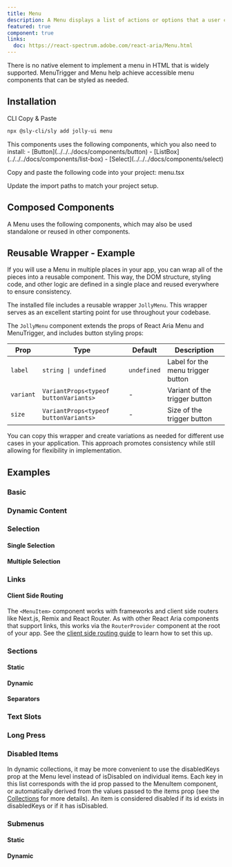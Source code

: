 ```yaml
---
title: Menu
description: A Menu displays a list of actions or options that a user can choose.
featured: true
component: true
links:
  doc: https://react-spectrum.adobe.com/react-aria/Menu.html
---
```


There is no native element to implement a menu in HTML that is widely supported. MenuTrigger and Menu help achieve accessible menu components that can be styled as needed.

<ComponentPreview name="menu-demo" />

## Installation

<Tabs defaultValue="cli">

<TabsList>
  <TabsTrigger value="cli">CLI</TabsTrigger>
  <TabsTrigger value="manual">Copy & Paste</TabsTrigger>
</TabsList>

<TabsContent value="cli">

```bash
npx @sly-cli/sly add jolly-ui menu
```

</TabsContent>

<TabsContent value="manual">

<Steps>

<Step>
  This components uses the following components, which you also need to install:
  - [Button](../../../docs/components/button)
  - [ListBox](../../../docs/components/list-box)
  - [Select](../../../docs/components/select)
</Step>

<Step>Copy and paste the following code into your project: menu.tsx</Step>

<ComponentSource name="menu" />

<Step>Update the import paths to match your project setup.</Step>

</Steps>

</TabsContent>

</Tabs>

## Composed Components

A Menu uses the following components, which may also be used standalone or reused in other components.

<ComponentCards>
  <ComponentCard component="button" />
  <ComponentCard component="popover" />
</ComponentCards>

## Reusable Wrapper - Example

If you will use a Menu in multiple places in your app, you can wrap all of the pieces into a reusable component. This way, the DOM structure, styling code, and other logic are defined in a single place and reused everywhere to ensure consistency.

The installed file includes a reusable wrapper `JollyMenu`. This wrapper serves as an excellent starting point for use throughout your codebase.

<ComponentPreview name="menu-reusable" />

The `JollyMenu` component extends the props of React Aria Menu and MenuTrigger, and includes button styling props:

| Prop      | Type                                  | Default     | Description                       |
| --------- | ------------------------------------- | ----------- | --------------------------------- |
| `label`   | `string \| undefined`                 | `undefined` | Label for the menu trigger button |
| `variant` | `VariantProps<typeof buttonVariants>` | -           | Variant of the trigger button     |
| `size`    | `VariantProps<typeof buttonVariants>` | -           | Size of the trigger button        |

You can copy this wrapper and create variations as needed for different use cases in your application. This approach promotes consistency while still allowing for flexibility in implementation.

## Examples

### Basic

<ComponentPreview name="menu-demo" />

### Dynamic Content

<ComponentPreview name="menu-content" />

### Selection

#### Single Selection

<ComponentPreview name="menu-selection-single" />

#### Multiple Selection

<ComponentPreview name="menu-selection-multiple" />

### Links

<ComponentPreview name="menu-links" />

#### Client Side Routing

The `<MenuItem>` component works with frameworks and client side routers like Next.js, Remix and React Router.
As with other React Aria components that support links, this works via the `RouterProvider` component at the root of your app.
See the [client side routing guide](https://react-spectrum.adobe.com/react-aria/routing.html) to learn how to set this up.

### Sections

#### Static

<ComponentPreview name="menu-sections" />

#### Dynamic

<ComponentPreview name="menu-sections-dynamic" />

#### Separators

<ComponentPreview name="menu-separators" />

### Text Slots

<ComponentPreview name="menu-text-slots" />

### Long Press

<ComponentPreview name="menu-long-press" />

### Disabled Items

<ComponentPreview name="menu-disabled-items" />

In dynamic collections, it may be more convenient to use the disabledKeys prop at the Menu level instead of isDisabled on individual items. Each key in this list corresponds with the id prop passed to the MenuItem component, or automatically derived from the values passed to the items prop (see the [Collections](https://react-spectrum.adobe.com/react-aria/collections.html) for more details). An item is considered disabled if its id exists in disabledKeys or if it has isDisabled.

<ComponentPreview name="menu-disabled-keys" />

### Submenus

#### Static

<ComponentPreview name="menu-sub-menu" />

#### Dynamic

<ComponentPreview name="menu-sub-menu-dynamic" />
